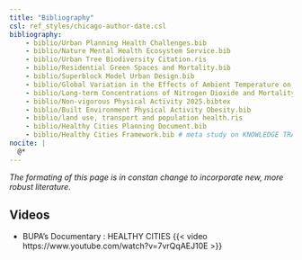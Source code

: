 ```yaml
---
title: "Bibliography"
csl: ref_styles/chicago-author-date.csl
bibliography: 
    - biblio/Urban Planning Health Challenges.bib
    - biblio/Nature Mental Health Ecosystem Service.bib
    - biblio/Urban Tree Biodiversity Citation.ris
    - biblio/Residential Green Spaces and Mortality.bib
    - biblio/Superblock Model Urban Design.bib
    - biblio/Global Variation in the Effects of Ambient Temperature on Mortality.ris
    - biblio/Long-term Concentrations of Nitrogen Dioxide and Mortality.ris
    - biblio/Non-vigorous Physical Activity 2025.bibtex
    - biblio/Built Environment Physical Activity Obesity.bib
    - biblio/land use, transport and population health.ris
    - biblio/Healthy Cities Planning Document.bib
    - biblio/Healthy Cities Framework.bib # meta study on KNOWLEDGE TRANSLATION 
nocite: |
  @*
---
```

::: {.callout-important}
_The formating of this page is in constan change to incorporate new, more robust literature._
:::

## Videos
- BUPA's Documentary : HEALTHY CITIES
{{< video https://www.youtube.com/watch?v=7vrQqAEJ10E >}}

